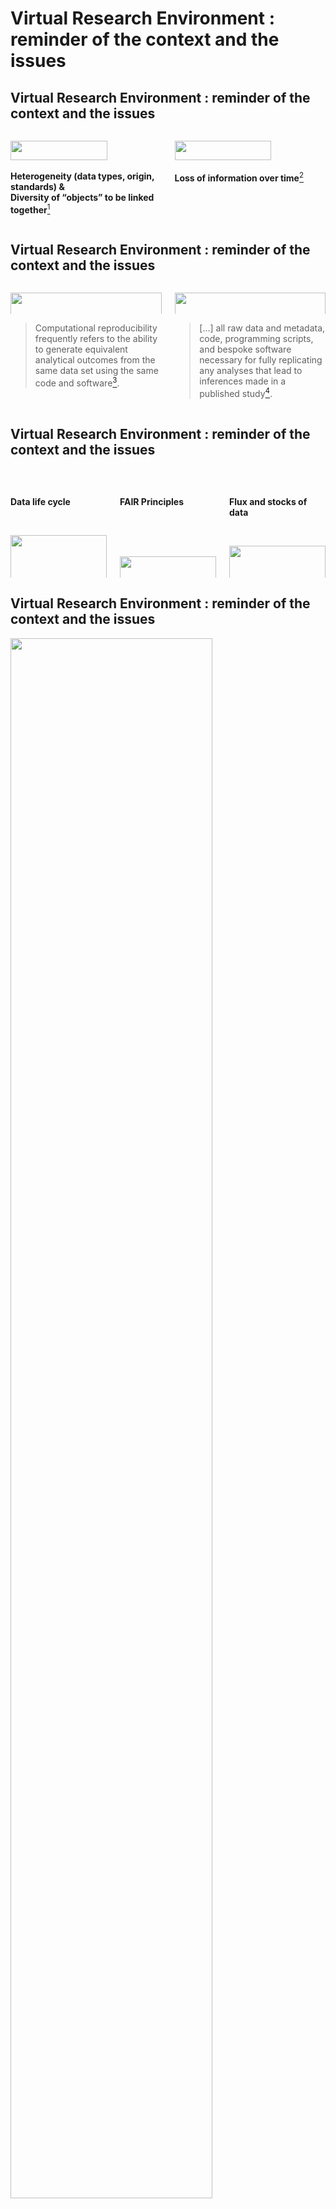 <!-- page 1 -->

# Virtual Research Environment : reminder of the context and the issues

## Virtual Research Environment : reminder of the context and the issues

:::: {.columns}

::: {.column .center width=50%}
![](images/image-Page2016.png){width=80%}
:::

::: {.column .center width=50%}
![](images/image-Michener1997.jpg){width=80%}
:::

::::

:::: {.columns}

::: {.column .center width=50%}
**Heterogeneity (data types, origin, standards) &<br/>Diversity of "objects" to be linked together**[^2]
:::

::: {.column .center width=50%}
**Loss of information over time**[^3]
:::

::::

[^2]: [Page (2016)](https://riojournal.com/article/8767)
[^3]: [Michener _et al._ (1997)](https://doi.org/10.1890/1051-0761(1997)007[0330:NMFTES]2.0.CO;2)

<!-- page 2 -->
## Virtual Research Environment : reminder of the context and the issues

:::: {.columns}

::: {.column width=50%}
![](images/image-Powers2018.jpg){width=100%}
:::

::: {.column width=50%}
![](images/image-JenkinsReproductibility.png){width=100%}
:::

::::

:::: {.columns}

::: {.column width=50%}
> Computational reproducibility frequently refers to the ability to generate equivalent analytical outcomes from the same data set using the same code and software[^4].
:::

::: {.column width=50%}
> [...] all raw data and metadata, code, programming scripts, and bespoke software necessary for fully replicating any analyses that lead to inferences made in a published study[^5].
:::

::::

[^4]: [Powers & Hampton (2018)](https://doi.org/10.1002/eap.1822)
[^5]: [Genkins _et al._ (2016)](https://doi.org/10.1002/ece3.9961)

<!-- page 3 -->

## Virtual Research Environment : reminder of the context and the issues

<br/>

:::: {.columns}

::: {.column .center width=33%}

**Data life cycle**

<br/>

![](images/image-datalifecycle.png){width=100%}
:::

::: {.column .center width=33%}
**FAIR Principles**

<br/><br/><br/>

![](images/image-FAIR.png){width=100%}
:::

::: {.column .center width=33%}

**Flux and stocks of data**

<br/>

![](images/image-Flux_dispositifs_SI.png){width=100%}
:::

::::

<!-- page 4 -->

## Virtual Research Environment : reminder of the context and the issues

![](images/image-dt-gd-lison.png){width=80% fig-align='center'}

Earth is a **complex system** composed of subsystems involving physical, chemical and biological environments, characterized by **interacting processes** over a broad continuum of **time and space scales**.

<!-- page 5 -->

## Virtual Research Environment : reminder of the context and the issues

:::: {.columns}

::: {.column width=50%}

>Gaia Data aims to develop and implement an integrated and distributed platform of services and data for the observation, modeling and understanding of the Earth system, biodiversity and the Environment.

![](images/image-logo-porteurs-gd.jpg){width=100%}
![](images/image-logo-partenaires-gd.jpg){width=100%}
:::

::: {.column width=50%}
![](images/image-logo-gaiadata.png){width=70%}
:::

::::

{{< fa circle-right >}} &nbsp;For more information: [GAIA Data](https://www.gaia-data.org/)

<!-- page XXX -->

## Virtual Research Environment : reminder of the context and the issues

![](images/image-infra-gaiadata.png){width=80% fig-align='center'}

{{< fa circle-right >}} &nbsp;For more information: [GAIA Data](https://www.gaia-data.org/)

<!-- page XXX -->

# Virtual Research Environment : kesaco ?

<!-- page XXX -->

## Virtual Research Environment : kesaco ?

**VRE, VL, SG…. ?**

:::: {.columns}

::: {.column width=80%}

![](images/image-stateofart.png){width=80%}
:::
::: {.column width=20%}
![](images/image-stateofart-ref.png){width=100%}
:::
::::

<!-- page XXX -->

## Virtual Research Environment : kesaco ?

**VRE, VL, SG…. ?**

> "Research done through distributed global collaboration enabled by the internet, using very large data collections, terascale computing resources and high performance visualization" (Sir John Taylor – 2001)

> "A VRE comprises a set of online tools and other network resources and technologies interoperating with each other to facilitate or enhance the processes of research practitioners within and across institutional boundaries" [JISC definition](https://www.jisc.ac.uk/guides/implementing-a-virtual-research-environment-vre)

> "Virtual Research Environments are innovative, web-based, community-oriented, comprehensive, flexible, and secure working environments conceived to serve the needs of modern science» [Candela *et al.* 2013](http://doi.org/10.2481/dsj.GRDI-013)

- **Web** based
- Serve the **needs of researchers communities** (VRCs)
- Open and **flexible**

<!-- page XXX -->

## Virtual Research Environment : kesaco ?

**VRE, VL, SG…. ?**

:::: {.columns}

::: {.column width=80%}

![](images/image-stateofart2.png){width=80%}
:::
::: {.column width=20%}
![](images/image-stateofart-ref.png){width=100%}
:::
::::

<!-- page XXX -->

## Virtual Research Environment : kesaco ?

**VRE, VL, SG…. ?**

:::: {.columns}

::: {.column width=80%}

![](images/image-elephant.png){width=80%}
:::
::: {.column width=20%}
![](images/image-stateofart-ref.png){width=100%}
:::
::::

<!-- page XXX -->

## Virtual Research Environment : kesaco ?

**VRE, VL, SG…. ?**

:::: {.columns}

::: {.column width=80%}

![](images/image-elephant2.png){width=80%}
:::
::: {.column width=20%}
![](images/image-stateofart-ref.png){width=100%}
:::
::::

<!-- page XXX -->

## Virtual Research Environment : kesaco ?

**VRE, VL, SG…. ?**

> **Virtual Research Environments** (VREs) are increasingly being used to support a more dynamic approach to collaborative working in systematics and taxonomy. Researchers who are not co-located are seeking **to work dynamically together at various scales from local to international**. These shared infrastructures are funded as VREs in Europe, **Virtual Laboratories** (VLs) in Australia and **Science Gateways** (SGs) in the USA and all have similar objectives.

<!-- page XXX -->

## Virtual Research Environment : kesaco ?

**VRE, VL, SG…. ?**

> **Virtual Research Environments** (VREs) are increasingly being used to support a more dynamic approach to collaborative working in systematics and taxonomy. Researchers who are not co-located are seeking **to work dynamically together at various scales from local to international**. These shared infrastructures are funded as VREs in Europe, **Virtual Laboratories** (VLs) in Australia and **Science Gateways** (SGs) in the USA and all have similar objectives.

:::: {.columns}

::: {.column width=33%}
![](images/image-vre-lterlife.png){width=100%}
{{< fa circle-right >}} &nbsp;For more information: [LTER-Life](https://lter-life.nl/en)
:::

::: {.column width=33%}
![](images/image-bccvl.jpg){width=100%}
{{< fa circle-right >}} &nbsp;For more information: [BCCVL](https://support.bccvl.org.au/support/home)
:::

::: {.column width=33%}
![](images/image-sciencegateway.jpg){width=100%}
{{< fa circle-right >}} &nbsp;For more information: [The science gateways research center](https://circ.iu.edu/)
:::

::::

<!-- page XXX -->

## Virtual Research Environment : kesaco ?

**Key aspects**

- **Virtualisation** (hiding complexity from the user);

- access to useful resources such as **datasets**, **software**, **computing power**, **instruments/detectors** (the latter for control as well as data taking) and scholarly **publications** (including grey literature technical reports etc.) as well as **collaboratively with other persons and organisations**;

:::: {.columns}

::: {.column width=50%}
![](images/image-vre-eudat.jpg){width=100%}

{{< fa circle-right >}} &nbsp;For more information: [EMBL-EBI](https://www.youtube.com/watch?v=NEqCcgoHJ20)

:::

::: {.column width=50%}
![](images/image-vre-rdf.png){width=100%}

{{< fa circle-right >}} &nbsp;For more information: [Research Objects.org](https://www.researchobject.org/)

:::

::::

<!-- page XXX -->

## Virtual Research Environment : kesaco ?

**Key aspects**

- **Virtualisation** (hiding complexity from the user); 

- access to useful resources such as **datasets**, **software**, **computing power**, **instruments/detectors** (the latter for control as well as data taking) and scholarly **publications** (including grey literature technical reports etc.) as well as **collaboratively with other persons and organisations**;

- **interoperability** across resources;

![](images/image-lifewatch.png){width=40%}
{{< fa circle-right >}} &nbsp;For more information: [LifeWatch ERIC](https://www.lifewatch.eu/)

<!-- page XXX -->

## Virtual Research Environment : kesaco ?

**Key aspects**

:::: {.columns}

::: {.column width=50%}

- **Virtualisation** (hiding complexity from the user); 

- access to useful resources such as **datasets**, **software**, **computing power**, **instruments/detectors** (the latter for control as well as data taking) and scholarly **publications** (including grey literature technical reports etc.) as well as **collaboratively with other persons and organisations**;

- **interoperability** across resources;

- support for the **'researcher workflow'** from research idea (and checking the literature etc.) through observations/experiments to publication and subsequent discussion with citation and accreditation (maybe including management functions such as proposals and reporting to funders).

:::

::: {.column width=50%}

![](images/image-lifecycle-jisc.png){width=60%}

{{< fa circle-right >}} &nbsp;For more information: [Jisc](https://www.jisc.ac.uk/)

:::

::::

<!-- page XXX -->


## Virtual Research Environment : kesaco ?

**Key aspects**

:::: {.columns}

::: {.column width=50%}

- **Virtualisation** (hiding complexity from the user); 

- access to useful resources such as **datasets**, **software**, **computing power**, **instruments/detectors** (the latter for control as well as data taking) and scholarly **publications** (including grey literature technical reports etc.) as well as **collaboratively with other persons and organisations**;

- **interoperability** across resources;

- support for the **'researcher workflow'** from research idea (and checking the literature etc.) through observations/experiments to publication and subsequent discussion with citation and accreditation (maybe including management functions such as proposals and reporting to funders).

- support for **workflow composition** (or even autonomic composition) of (2) and ideally deployment on **virtualized resources** (e.g. GRIDs, CLOUDs);

:::

::: {.column width=50%}

![](images/image-vre-galaxy.png){width=100%}

{{< fa circle-right >}} &nbsp;For more information: [Galaxy-Ecology](https://ecology.usegalaxy.eu)

:::

::::

<!-- page XXX -->

# Virtual Research Environment : process

## Virtual Research Environment : process

**Choose the scale !**

![](images/image-vre-choosethescale.jpg){width=100%}

<!-- page XXX -->

## Virtual Research Environment : process

**Then compose**

![](images/image-vre-thencompose2.jpg){width=90%}
<!-- page XXX -->

## Virtual Research Environment : process

**issues**

![](images/image-vre-issues.jpg){width=100%}
<!-- page XXX -->

## Virtual Research Environment : process

**Personal vision**

![](images/image-vre-personalvision.jpg){width=100%}
<!-- page XXX -->

# Virtual Research Environment : resources

<!-- page XXX -->

## Virtual Research Environment : resources

:::: {.columns}

::: {.column width=50%}

**Collaboration oriented tools**

*Built on existing platform* :

- HUBzero (using Joomla)

- Sakai (a first demonstrator project so old ;) )

- [VRE4EIC e-VRE](https://www.vre4eic.eu/tutorials)

*Specific VRE framework*

- gCube

- Microsoft Sharepoints VRE Toolkits

- [OpenDreamkit](https://opendreamkit.org/project/software/) for mathematic

- [Parthenos](http://www.parthenos-project.eu/portal/vre-2) for Humanities

- [Phenomenal](http://phenomenal-h2020.eu/home/tag/vre/) on-demand VRE for metabolomics

- [Apache Airavata](https://airavata.apache.org/) software framework

- [Galaxy-Ecology](https://ecology.usegalaxy.eu/)

:::

::: {.column width=50%}

**Scientific articles**

- A global biodiversity observing system to unite monitoring and guide action [Gonzalez A. *et al.*, 2023](https://doi.org/10.1038/s41559-023-02171-0)

- National biodiversity data infrastructures: ten essential functions for science, policy, and practice [Güntsch *et al.,* 2024](https://doi.org/10.1093/biosci/biae109)

- Building essential biodiversity variables (EBVs) of species distribution and abundance at a global scale [Kissling W.D. *et al.*, 2018](https://doi.org/10.1111/brv.12359)

- PERFICT: A Re-imagined foundation for predictive ecology [Mcintire E.J.B. *et al.*, 2022](https://doi.org/10.1111/ele.13994)

- Cyberinfrastructure for sourcing and processing ecological data [Recknagel F. 2023. ](https://doi.org/10.1016/j.ecoinf.2023.102039)

- Guidance framework to apply good practices in ecological data analysis: Lessons learned from building Galaxy-Ecology [Royaux *et al.*, 2024](https://doi.org/10.32942/X2G033)

- Designing a Platform for Projecting and Protecting Global Biodiversity [Urban M.C. *et al.*, 2021](https://doi.org/10.1093/biosci/biab127)

:::

::::
